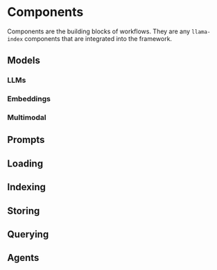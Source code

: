# Components

Components are the building blocks of workflows. They are any `llama-index` components that are integrated into the framework.

## Models

### LLMs

### Embeddings

### Multimodal

## Prompts

## Loading

## Indexing

## Storing

## Querying

## Agents

